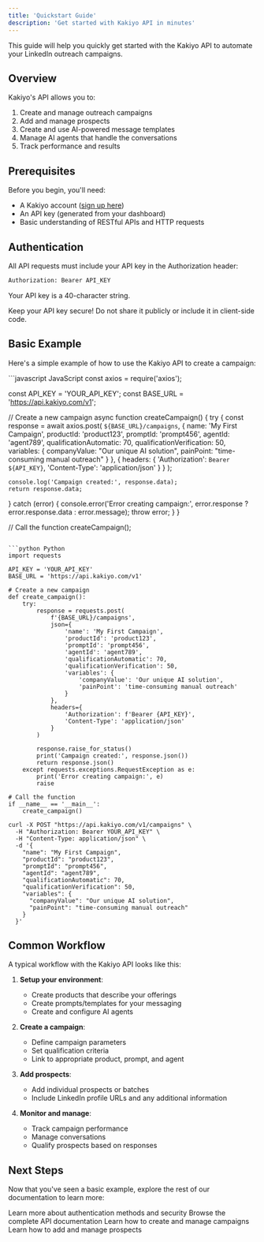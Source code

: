 ```yaml
---
title: 'Quickstart Guide'
description: 'Get started with Kakiyo API in minutes'
---
```


This guide will help you quickly get started with the Kakiyo API to automate your LinkedIn outreach campaigns.

## Overview

Kakiyo's API allows you to:
1. Create and manage outreach campaigns
2. Add and manage prospects
3. Create and use AI-powered message templates
4. Manage AI agents that handle the conversations
5. Track performance and results

## Prerequisites

Before you begin, you'll need:

- A Kakiyo account ([sign up here](https://app.kakiyo.com/signup))
- An API key (generated from your dashboard)
- Basic understanding of RESTful APIs and HTTP requests

## Authentication

All API requests must include your API key in the Authorization header:

```bash
Authorization: Bearer API_KEY
```

Your API key is a 40-character string.

<Note>
  Keep your API key secure! Do not share it publicly or include it in client-side code.
</Note>

## Basic Example

Here's a simple example of how to use the Kakiyo API to create a campaign:

<CodeGroup>
```javascript JavaScript
const axios = require('axios');

const API_KEY = 'YOUR_API_KEY';
const BASE_URL = 'https://api.kakiyo.com/v1';

// Create a new campaign
async function createCampaign() {
  try {
    const response = await axios.post(
      `${BASE_URL}/campaigns`,
      {
        name: 'My First Campaign',
        productId: 'product123',
        promptId: 'prompt456',
        agentId: 'agent789',
        qualificationAutomatic: 70,
        qualificationVerification: 50,
        variables: {
          companyValue: "Our unique AI solution",
          painPoint: "time-consuming manual outreach"
        }
      },
      {
        headers: {
          'Authorization': `Bearer ${API_KEY}`,
          'Content-Type': 'application/json'
        }
      }
    );

    console.log('Campaign created:', response.data);
    return response.data;
  } catch (error) {
    console.error('Error creating campaign:', error.response ? error.response.data : error.message);
    throw error;
  }
}

// Call the function
createCampaign();
```

```python Python
import requests

API_KEY = 'YOUR_API_KEY'
BASE_URL = 'https://api.kakiyo.com/v1'

# Create a new campaign
def create_campaign():
    try:
        response = requests.post(
            f'{BASE_URL}/campaigns',
            json={
                'name': 'My First Campaign',
                'productId': 'product123',
                'promptId': 'prompt456',
                'agentId': 'agent789',
                'qualificationAutomatic': 70,
                'qualificationVerification': 50,
                'variables': {
                    'companyValue': 'Our unique AI solution',
                    'painPoint': 'time-consuming manual outreach'
                }
            },
            headers={
                'Authorization': f'Bearer {API_KEY}',
                'Content-Type': 'application/json'
            }
        )

        response.raise_for_status()
        print('Campaign created:', response.json())
        return response.json()
    except requests.exceptions.RequestException as e:
        print('Error creating campaign:', e)
        raise

# Call the function
if __name__ == '__main__':
    create_campaign()
```

```curl cURL
curl -X POST "https://api.kakiyo.com/v1/campaigns" \
  -H "Authorization: Bearer YOUR_API_KEY" \
  -H "Content-Type: application/json" \
  -d '{
    "name": "My First Campaign",
    "productId": "product123",
    "promptId": "prompt456",
    "agentId": "agent789",
    "qualificationAutomatic": 70,
    "qualificationVerification": 50,
    "variables": {
      "companyValue": "Our unique AI solution",
      "painPoint": "time-consuming manual outreach"
    }
  }'
```
</CodeGroup>

## Common Workflow

A typical workflow with the Kakiyo API looks like this:

1. **Setup your environment**:
   - Create products that describe your offerings
   - Create prompts/templates for your messaging
   - Create and configure AI agents

2. **Create a campaign**:
   - Define campaign parameters
   - Set qualification criteria
   - Link to appropriate product, prompt, and agent

3. **Add prospects**:
   - Add individual prospects or batches
   - Include LinkedIn profile URLs and any additional information

4. **Monitor and manage**:
   - Track campaign performance
   - Manage conversations
   - Qualify prospects based on responses

## Next Steps

Now that you've seen a basic example, explore the rest of our documentation to learn more:

<CardGroup cols={2}>
  <Card
    title="Authentication"
    icon="lock"
    href="/authentication"
  >
    Learn more about authentication methods and security
  </Card>
  <Card
    title="API Reference"
    icon="code"
    href="/api-reference/introduction"
  >
    Browse the complete API documentation
  </Card>
  <Card
    title="Campaigns API"
    icon="bullhorn"
    href="/api-reference/campaigns/create"
  >
    Learn how to create and manage campaigns
  </Card>
  <Card
    title="Prospects API"
    icon="user-group"
    href="/api-reference/prospects/add-batch"
  >
    Learn how to add and manage prospects
  </Card>
</CardGroup>